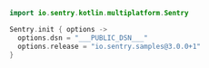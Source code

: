 ```kotlin
import io.sentry.kotlin.multiplatform.Sentry

Sentry.init { options ->
  options.dsn = "___PUBLIC_DSN___"
  options.release = "io.sentry.samples@3.0.0+1"
}
```
